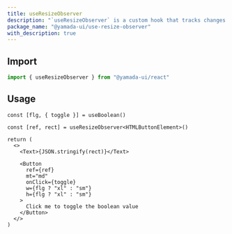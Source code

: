```yaml
---
title: useResizeObserver
description: "`useResizeObserver` is a custom hook that tracks changes in the size and position of an element."
package_name: "@yamada-ui/use-resize-observer"
with_description: true
---
```


## Import

```ts
import { useResizeObserver } from "@yamada-ui/react"
```

## Usage

```tsx functional=true
const [flg, { toggle }] = useBoolean()

const [ref, rect] = useResizeObserver<HTMLButtonElement>()

return (
  <>
    <Text>{JSON.stringify(rect)}</Text>

    <Button
      ref={ref}
      mt="md"
      onClick={toggle}
      w={flg ? "xl" : "sm"}
      h={flg ? "xl" : "sm"}
    >
      Click me to toggle the boolean value
    </Button>
  </>
)
```
